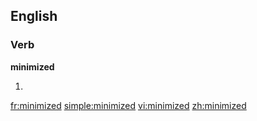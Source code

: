 ==English==

===Verb===
'''minimized'''

# {{past of|[[minimize]]}}

[[fr:minimized]]
[[simple:minimized]]
[[vi:minimized]]
[[zh:minimized]]